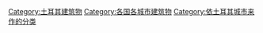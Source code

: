 [[Category:土耳其建筑物|Category:土耳其建筑物]]
[[Category:各国各城市建筑物|Category:各国各城市建筑物]]
[[Category:依土耳其城市来作的分类|Category:依土耳其城市来作的分类]]